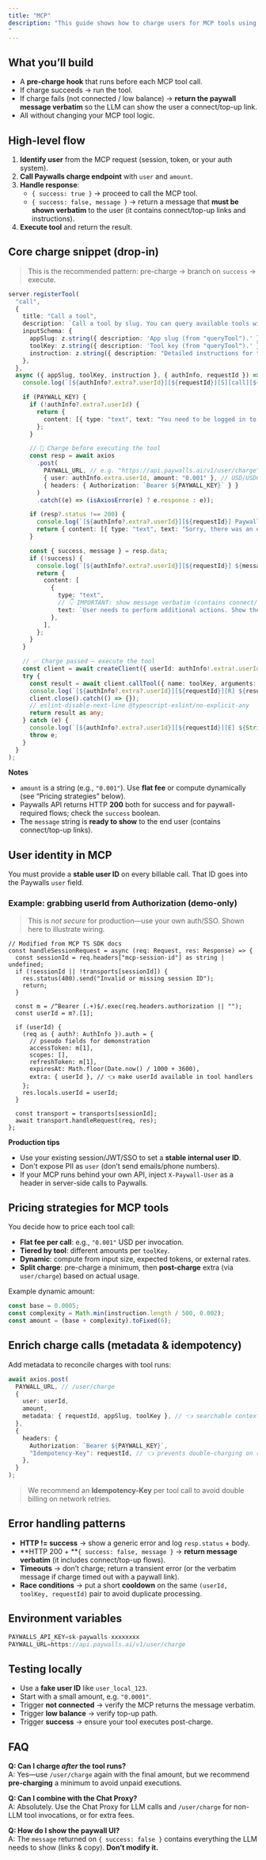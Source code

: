 ```yaml
---
title: "MCP"
description: "This guide shows how to charge users for MCP tools using the Paywalls.ai charging endpoint before executing the tool action.
"
---
```


## What you’ll build

- A **pre-charge hook** that runs before each MCP tool call.
- If charge succeeds → run the tool.
- If charge fails (not connected / low balance) → **return the paywall message verbatim** so the LLM can show the user a connect/top-up link.
- All without changing your MCP tool logic.

## High-level flow

1. **Identify user** from the MCP request (session, token, or your auth system).
2. **Call Paywalls charge endpoint** with `user` and `amount`.
3. **Handle response**:
   - `{ success: true }` → proceed to call the MCP tool.
   - `{ success: false, message }` → return a message that **must be shown verbatim** to the user (it contains connect/top-up links and instructions).
4. **Execute tool** and return the result.

## Core charge snippet (drop-in)

> This is the recommended pattern: pre-charge → branch on `success` → execute.

```typescript
server.registerTool(
  "call",
  {
    title: "Call a tool",
    description: `Call a tool by slug. You can query available tools with "queryTool". Put detailed instructions in "instruction".`,
    inputSchema: {
      appSlug: z.string({ description: 'App slug (from "queryTool").' }),
      toolKey: z.string({ description: 'Tool key (from "queryTool").' }),
      instruction: z.string({ description: "Detailed instructions for the tool." }),
    },
  },
  async ({ appSlug, toolKey, instruction }, { authInfo, requestId }) => {
    console.log(`[${authInfo?.extra?.userId}][${requestId}][S][call][${appSlug}/${toolKey}] ${instruction}`);

    if (PAYWALL_KEY) {
      if (!authInfo?.extra?.userId) {
        return {
          content: [{ type: "text", text: "You need to be logged in to use this tool. Please reconnect MCP in your LLM app." }],
        };
      }

      // 💸 Charge before executing the tool
      const resp = await axios
        .post(
          PAYWALL_URL, // e.g. "https://api.paywalls.ai/v1/user/charge"
          { user: authInfo.extra.userId, amount: "0.001" }, // USD/USDC as string
          { headers: { Authorization: `Bearer ${PAYWALL_KEY}` } }
        )
        .catch((e) => (isAxiosError(e) ? e.response : e));

      if (resp?.status !== 200) {
        console.log(`[${authInfo?.extra?.userId}][${requestId}] Paywall error ${resp?.status || "<unknown>"}`, resp?.data || resp);
        return { content: [{ type: "text", text: "Sorry, there was an error processing your request." }] };
      }

      const { success, message } = resp.data;
      if (!success) {
        console.log(`[${authInfo?.extra?.userId}][${requestId}] ${message}`);
        return {
          content: [
            {
              type: "text",
              // 👇 IMPORTANT: show message verbatim (contains connect/top-up UI)
              text: `User needs to perform additional actions. Show these instructions verbatim:\n\n${message}`,
            },
          ],
        };
      }
    }

    // ✅ Charge passed — execute the tool
    const client = await createClient({ userId: authInfo!.extra!.userId as string, appSlug });
    try {
      const result = await client.callTool({ name: toolKey, arguments: { instruction } });
      console.log(`[${authInfo?.extra?.userId}][${requestId}][R] ${result.content?.[0].text || "<unknown>"}`);
      client.close().catch(() => {});
      // eslint-disable-next-line @typescript-eslint/no-explicit-any
      return result as any;
    } catch (e) {
      console.log(`[${authInfo?.extra?.userId}][${requestId}][E] ${String(e)}`, e);
      throw e;
    }
  }
);
```

**Notes**

- `amount` is a string (e.g., `"0.001"`). Use **flat fee** or compute dynamically (see “Pricing strategies” below).
- Paywalls API returns HTTP **200** both for success and for paywall-required flows; check the `success` boolean.
- The `message` string is **ready to show** to the end user (contains connect/top-up links).

## User identity in MCP

You must provide a **stable user ID** on every billable call. That ID goes into the Paywalls `user` field.

### Example: grabbing userId from Authorization (demo-only)

> This is _not secure_ for production—use your own auth/SSO. Shown here to illustrate wiring.

```
// Modified from MCP TS SDK docs
const handleSessionRequest = async (req: Request, res: Response) => {
  const sessionId = req.headers["mcp-session-id"] as string | undefined;
  if (!sessionId || !transports[sessionId]) {
    res.status(400).send("Invalid or missing session ID");
    return;
  }

  const m = /^Bearer (.+)$/.exec(req.headers.authorization || "");
  const userId = m?.[1];

  if (userId) {
    (req as { auth?: AuthInfo }).auth = {
      // pseudo fields for demonstration
      accessToken: m[1],
      scopes: [],
      refreshToken: m[1],
      expiresAt: Math.floor(Date.now() / 1000 + 3600),
      extra: { userId }, // 👈 make userId available in tool handlers
    };
    res.locals.userId = userId;
  }

  const transport = transports[sessionId];
  await transport.handleRequest(req, res);
};
```

**Production tips**

- Use your existing session/JWT/SSO to set a **stable internal user ID**.
- Don't expose PII as `user` (don’t send emails/phone numbers).
- If your MCP runs behind your own API, inject `X-Paywall-User` as a header in server-side calls to Paywalls.

## Pricing strategies for MCP tools

You decide how to price each tool call:

- **Flat fee per call**: e.g., `"0.001"` USD per invocation.
- **Tiered by tool**: different amounts per `toolKey`.
- **Dynamic**: compute from input size, expected tokens, or external rates.
- **Split charge**: pre-charge a minimum, then **post-charge** extra (via `user/charge`) based on actual usage.

Example dynamic amount:

```typescript
const base = 0.0005;
const complexity = Math.min(instruction.length / 500, 0.002);
const amount = (base + complexity).toFixed(6);
```

## Enrich charge calls (metadata & idempotency)

Add metadata to reconcile charges with tool runs:

```typescript
await axios.post(
  PAYWALL_URL, // /user/charge
  {
    user: userId,
    amount,
    metadata: { requestId, appSlug, toolKey }, // 👈 searchable context
  },
  {
    headers: {
      Authorization: `Bearer ${PAYWALL_KEY}`,
      "Idempotency-Key": requestId, // 👈 prevents double-charging on retries
    },
  }
);
```

> We recommend an **Idempotency-Key** per tool call to avoid double billing on network retries.

## Error handling patterns

- **HTTP \!= success** → show a generic error and log `resp.status` \+ body.
- **HTTP 200 \+ **`{ success: false, message }` → **return message verbatim** (it includes connect/top-up flows).
- **Timeouts** → don’t charge; return a transient error (or the verbatim message if charge timed out with a paywall link).
- **Race conditions** → put a short **cooldown** on the same `(userId, toolKey, requestId)` pair to avoid duplicate processing.

## Environment variables

```typescript
PAYWALLS_API_KEY=sk-paywalls-xxxxxxxx
PAYWALL_URL=https://api.paywalls.ai/v1/user/charge
```

## Testing locally

- Use a **fake user ID** like `user_local_123`.
- Start with a small amount, e.g. `"0.0001"`.
- Trigger **not connected** → verify the MCP returns the message verbatim.
- Trigger **low balance** → verify top-up path.
- Trigger **success** → ensure your tool executes post-charge.

## FAQ

**Q: Can I charge _after_ the tool runs?**\
A: Yes—use `/user/charge` again with the final amount, but we recommend **pre-charging** a minimum to avoid unpaid executions.

**Q: Can I combine with the Chat Proxy?**\
A: Absolutely. Use the Chat Proxy for LLM calls and `/user/charge` for non-LLM tool invocations, or for extra fees.

**Q: How do I show the paywall UI?**\
A: The `message` returned on `{ success: false }` contains everything the LLM needs to show (links & copy). **Don’t modify it.**